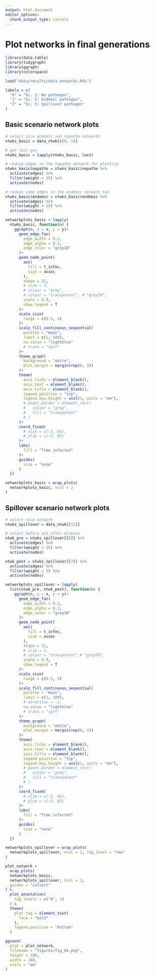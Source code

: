 ```yaml
---
output: html_document
editor_options: 
  chunk_output_type: console
---
```


# Plot networks in final generations

```r
library(data.table)
library(tidygraph)
library(ggraph)
library(colorspace)
```

```r
load("data/results/data_networks.Rds")
```

```r
labels = c(
  "0" = "Sc. 1: No pathogen",
  "1" = "Sc. 2: Endemic pathogen",
  "2" = "Sc. 3: Spillover pathogen"
)
```

## Basic scenario network plots

```r
# select nice endemic and nopatho networks
ntwks_basic = data_ntwk[c(9, 1)]

# get last gen
ntwks_basic = lapply(ntwks_basic, last)

# reduce edges in the nopatho network for plotting
ntwks_basic$nopatho = ntwks_basic$nopatho %>% 
  activate(edges) %>% 
  filter(weight > 25) %>% 
  activate(nodes)

# reduce some edges in the endemic network too
ntwks_basic$endemic = ntwks_basic$endemic %>% 
  activate(edges) %>% 
  filter(weight > 25) %>% 
  activate(nodes)
```


```r
networkplots_basic = lapply(
  ntwks_basic, function(n) {
    ggraph(n, x = x, y = y)+
      geom_edge_fan(
        edge_width = 0.2,
        edge_alpha = 0.2,
        edge_color = "grey20"
      )+
      geom_node_point(
        aes(
          fill = t_infec, 
          size = assoc
        ),
        shape = 21,
        # size = 3,
        # colour = "grey",
        # colour = "transparent", # "grey50",
        alpha = 0.9,
        show.legend = T
      )+
      scale_size(
        range = c(0.5, 4)
      )+
      scale_fill_continuous_sequential(
        palette = "Heat",
        limit = c(1, 100),
        na.value = "lightblue"
        # trans = "sqrt"
      )+
      theme_graph(
        background = "white",
        plot_margin = margin(rep(0, 3))
      )+
      theme(
        axis.ticks = element_blank(),
        axis.text = element_blank(),
        axis.title = element_blank(),
        legend.position = "top",
        legend.key.height = unit(1, units = "mm"),
        # panel.border = element_rect(
        #   colour = "grey",
        #   fill = "transparent"
        # )
      )+
      coord_fixed(
        # xlim = c(-5, 65),
        # ylim = c(-5, 65)
      )+
      labs(
        fill = "Time infected"
      )+
      guides(
        size = "none"
      )
  })

networkplots_basic = wrap_plots(
  networkplots_basic, ncol = 2
)
```

## Spillover scenario network plots

```r
# select nice network
ntwks_spillover = data_ntwk[[12]]

# select before and after disease
ntwk_pre = ntwks_spillover[[6]] %>% 
  activate(edges) %>% 
  filter(weight > 25) %>% 
  activate(nodes)

ntwk_post = ntwks_spillover[[7]] %>% 
  activate(edges) %>% 
  filter(weight > 5) %>% 
  activate(nodes)
```

```r
networkplots_spillover = lapply(
  list(ntwk_pre, ntwk_post), function(n) {
    ggraph(n, x = x, y = y)+
      geom_edge_fan(
        edge_width = 0.2,
        edge_alpha = 0.2,
        edge_color = "grey20"
      )+
      geom_node_point(
        aes(
          fill = t_infec, 
          size = assoc
        ),
        shape = 21,
        # size = 3,
        # colour = "transparent",# "grey50",
        alpha = 0.9,
        show.legend = T
      )+
      scale_size(
        range = c(0.5, 4)
      )+
      scale_fill_continuous_sequential(
        palette = "Heat",
        limit = c(1, 100),
        # direction = -1,
        na.value = "lightblue"
        # trans = "sqrt"
      )+
      theme_graph(
        background = "white",
        plot_margin = margin(rep(0, 3))
      )+
      theme(
        axis.ticks = element_blank(),
        axis.text = element_blank(),
        axis.title = element_blank(),
        legend.position = "top",
        legend.key.height = unit(1, units = "mm"),
        # panel.border = element_rect(
        #   colour = "grey",
        #   fill = "transparent"
        # )
      )+
      coord_fixed(
        # xlim = c(-5, 65),
        # ylim = c(-5, 65)
      )+
      labs(
        fill = "Time infected"
      )+
      guides(
        size = "none"
      )
  })

networkplots_spillover = wrap_plots(
  networkplots_spillover, ncol = 2, tag_level = "new"
)
```

```r
plot_network =
  wrap_plots(
  networkplots_basic,
  networkplots_spillover, ncol = 1,
  guides = "collect"
) &
  plot_annotation(
    tag_levels = c("A", 1)
  ) &
  theme(
    plot.tag = element_text(
      face = "bold"
    ),
    legend.position = "bottom"
  )

ggsave(
  plot = plot_network,
  filename = "figures/fig_04.png",
  height = 180,
  width = 180,
  units = "mm"
)
```

